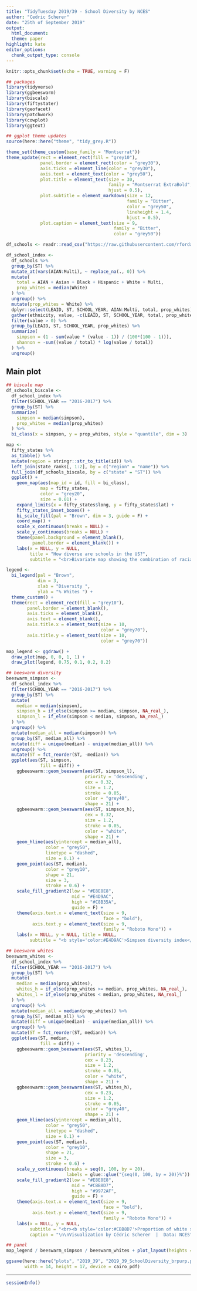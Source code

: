 ```yaml
---
title: "TidyTuesday 2019/39 - School Diversity by NCES"
author: "Cedric Scherer"
date: "25th of September 2019"
output:
  html_document:
  theme: paper
highlight: kate
editor_options:
  chunk_output_type: console
---
```

  
```r
knitr::opts_chunk$set(echo = TRUE, warning = F)
```

```r
## packages
library(tidyverse)
library(ggbeeswarm)
library(biscale)
library(fiftystater)
library(geofacet)
library(patchwork)
library(cowplot)
library(ggtext)

## ggplot theme updates
source(here::here("theme", "tidy_grey.R"))

theme_set(theme_custom(base_family = "Montserrat"))
theme_update(rect = element_rect(fill = "grey10"),
             panel.border = element_rect(color = "grey30"),
             axis.ticks = element_line(color = "grey30"),
             axis.text = element_text(color = "grey50"),
             plot.title = element_text(size = 30, 
                                       family = "Montserrat ExtraBold",
                                       hjust = 0.5),
             plot.subtitle = element_markdown(size = 12, 
                                              family = "Bitter", 
                                              color = "grey50", 
                                              lineheight = 1.4,
                                              hjust = 0.5),
             plot.caption = element_text(size = 9, 
                                         family = "Bitter", 
                                         color = "grey50"))
```

```r
df_schools <- readr::read_csv("https://raw.githubusercontent.com/rfordatascience/tidytuesday/master/data/2019/2019-09-24/school_diversity.csv")
```

```r
df_school_index <- 
  df_schools %>% 
  group_by(ST) %>% 
  mutate_at(vars(AIAN:Multi), ~ replace_na(., 0)) %>% 
  mutate(
    total = AIAN + Asian + Black + Hispanic + White + Multi,
    prop_whites = median(White)
  ) %>%
  ungroup() %>% 
  mutate(prop_whites = White) %>% 
  dplyr::select(LEAID, ST, SCHOOL_YEAR, AIAN:Multi, total, prop_whites) %>% 
  gather(ethnicity, value, -c(LEAID, ST, SCHOOL_YEAR, total, prop_whites)) %>% 
  filter(value > 0) %>% 
  group_by(LEAID, ST, SCHOOL_YEAR, prop_whites) %>% 
  summarize(
    simpson = (1 - sum(value * (value - 1)) / (100*(100 - 1))),
    shannon = -sum((value / total) * log(value / total))
  ) %>% 
  ungroup()
```

## Main plot

```r
## biscale map
df_schools_biscale <- 
  df_school_index %>% 
  filter(SCHOOL_YEAR == "2016-2017") %>% 
  group_by(ST) %>% 
  summarize(
    simpson = median(simpson),
    prop_whites = median(prop_whites)
  ) %>% 
  bi_class(x = simpson, y = prop_whites, style = "quantile", dim = 3)

map <- 
  fifty_states %>%
  as_tibble() %>%
  mutate(region = stringr::str_to_title(id)) %>% 
  left_join(state_ranks[, 1:2], by = c("region" = "name")) %>% 
  full_join(df_schools_biscale, by = c("state" = "ST")) %>% 
  ggplot() +
    geom_map(aes(map_id = id, fill = bi_class), 
             map = fifty_states,
             color = "grey20",
             size = 0.01) +  
    expand_limits(x = fifty_states$long, y = fifty_states$lat) +
    fifty_states_inset_boxes() +
    bi_scale_fill(pal = "Brown", dim = 3, guide = F) +
    coord_map() +
    scale_x_continuous(breaks = NULL) + 
    scale_y_continuous(breaks = NULL) +
    theme(panel.background = element_blank(),
          panel.border = element_blank()) +
    labs(x = NULL, y = NULL,
         title = "How diverse are schools in the US?", 
         subtitle = "<br>Bivariate map showing the combination of racial diversity measured as <b style='color:#C8B35A'>Simpson index</b>, a quantitative diversity measure,<br>and the <b style='color:#9972AF'>proportion of students with white ethnicity</b> during the <b>school year 2016–2017</b>.")

legend <- 
  bi_legend(pal = "Brown",
            dim = 3,
            xlab = "Diversity ",
            ylab = "% Whites ") +
  theme_custom() +
  theme(rect = element_rect(fill = "grey10"),
        panel.border = element_blank(),
        axis.ticks = element_blank(),
        axis.text = element_blank(),
        axis.title.x = element_text(size = 10,
                                    color = "grey70"),
        axis.title.y = element_text(size = 10,
                                    color = "grey70"))

map_legend <- ggdraw() +
  draw_plot(map, 0, 0, 1, 1) +
  draw_plot(legend, 0.75, 0.1, 0.2, 0.2)
```

```r
## beeswarm diversity
beeswarm_simpson <- 
  df_school_index %>% 
  filter(SCHOOL_YEAR == "2016-2017") %>% 
  group_by(ST) %>% 
  mutate(
    median = median(simpson),
    simpson_h = if_else(simpson >= median, simpson, NA_real_),
    simpson_l = if_else(simpson < median, simpson, NA_real_)
  ) %>% 
  ungroup() %>% 
  mutate(median_all = median(simpson)) %>% 
  group_by(ST, median_all) %>% 
  mutate(diff = unique(median) - unique(median_all)) %>% 
  ungroup() %>% 
  mutate(ST = fct_reorder(ST, -median)) %>% 
  ggplot(aes(ST, simpson,
             fill = diff)) + 
    ggbeeswarm::geom_beeswarm(aes(ST, simpson_l), 
                              priority = 'descending', 
                              cex = 0.32,
                              size = 1.2, 
                              stroke = 0.05,
                              color = "grey40", 
                              shape = 21) +
    ggbeeswarm::geom_beeswarm(aes(ST, simpson_h),
                              cex = 0.32,
                              size = 1.2,
                              stroke = 0.05,
                              color = "white", 
                              shape = 21) +
    geom_hline(aes(yintercept = median_all), 
               color = "grey50", 
               linetype = "dashed",
               size = 0.1) +
    geom_point(aes(ST, median),
               color = "grey10", 
               shape = 21, 
               size = 3,
               stroke = 0.6) +
    scale_fill_gradient2(low = "#E8E8E8", 
                         mid = "#E4D9AC",
                         high = "#C8B35A",
                         guide = F) +
    theme(axis.text.x = element_text(size = 9,
                                     face = "bold"),
          axis.text.y = element_text(size = 9, 
                                     family = "Roboto Mono")) +
    labs(x = NULL, y = NULL, title = NULL,
         subtitle = "<b style='color:#E4D9AC'>Simpson diversity index</b> for all schools grouped per state, ranked from states with <b style='color:#C8B35A'>high diversity</b> to those with <b style='color:#E8E8E8'>low diversity</b>.<br>Larger dots represent each state's median diversity with darker colored points laying below and lighter colored points laying above this value.<br>")
```

```r
## beeswarm whites
beeswarm_whites <- 
  df_school_index %>% 
  filter(SCHOOL_YEAR == "2016-2017") %>% 
  group_by(ST) %>% 
  mutate(
    median = median(prop_whites),
    whites_h = if_else(prop_whites >= median, prop_whites, NA_real_),
    whites_l = if_else(prop_whites < median, prop_whites, NA_real_)
  ) %>% 
  ungroup() %>% 
  mutate(median_all = median(prop_whites)) %>% 
  group_by(ST, median_all) %>% 
  mutate(diff = unique(median) - unique(median_all)) %>% 
  ungroup() %>% 
  mutate(ST = fct_reorder(ST, median)) %>% 
  ggplot(aes(ST, median,
             fill = diff)) + 
    ggbeeswarm::geom_beeswarm(aes(ST, whites_l), 
                              priority = 'descending', 
                              cex = 0.23,
                              size = 1.2,
                              stroke = 0.05,
                              color = "white", 
                              shape = 21) +
    ggbeeswarm::geom_beeswarm(aes(ST, whites_h),
                              cex = 0.23,
                              size = 1.2, 
                              stroke = 0.05,
                              color = "grey40", 
                              shape = 21) +
    geom_hline(aes(yintercept = median_all), 
               color = "grey50", 
               linetype = "dashed",
               size = 0.1) +
    geom_point(aes(ST, median),
               color = "grey10",
               shape = 21, 
               size = 3,
               stroke = 0.6) +
    scale_y_continuous(breaks = seq(0, 100, by = 20),
                       labels = glue::glue("{seq(0, 100, by = 20)}%")) +   
    scale_fill_gradient2(low = "#E8E8E8", 
                         mid = "#CBB8D7",
                         high = "#9972AF",
                         guide = F) +
    theme(axis.text.x = element_text(size = 9,
                                     face = "bold"),
          axis.text.y = element_text(size = 9,
                                     family = "Roboto Mono")) +
    labs(x = NULL, y = NULL,
         subtitle = "<br><b style='color:#CBB8D7'>Proportion of white students</b> for all schools grouped per state, ranked from states with <b style='color:#E8E8E8'>few white students</b> to those with <b style='color:#9972AF'>many white students</b>.<br>Larger dots represent each state's median proportion with lighter colored points laying below and darker colored points laying above this value.<br>",
         caption = "\n\nVisualization by Cédric Scherer  |  Data: NCES")
```

```r
## panel
map_legend / beeswarm_simpson / beeswarm_whites + plot_layout(heights = c(1, 0.25, 0.25))

ggsave(here::here("plots", "2019_39", "2019_39_SchoolDiversity_brpurp.pdf"), 
       width = 14, height = 17, device = cairo_pdf)
```

***
  
```r
sessionInfo()
```
